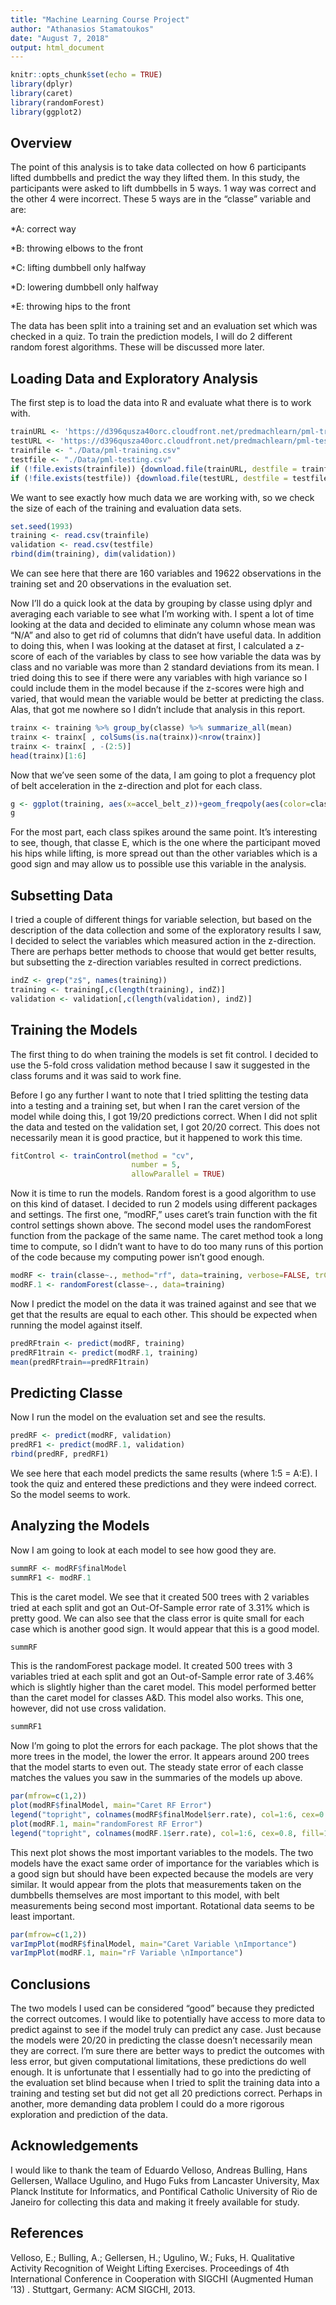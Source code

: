 ```yaml
---
title: "Machine Learning Course Project"
author: "Athanasios Stamatoukos"
date: "August 7, 2018"
output: html_document
---
```


```r
knitr::opts_chunk$set(echo = TRUE)
library(dplyr)
library(caret)
library(randomForest)
library(ggplot2)
```

## Overview

The point of this analysis is to take data collected on how 6 participants lifted dumbbells and predict the way they lifted them. In this study, the participants were asked to lift dumbbells in 5 ways. 1 way was correct and the other 4 were incorrect. These 5 ways are in the "classe" variable and are:

*A: correct way

*B: throwing elbows to the front

*C: lifting dumbbell only halfway

*D: lowering dumbbell only halfway

*E: throwing hips to the front

The data has been split into a training set and an evaluation set which was checked in a quiz.  To train the prediction models, I will do 2 different random forest algorithms. These will be discussed more later.

## Loading Data and Exploratory Analysis

The first step is to load the data into R and evaluate what there is to work with.

```r
trainURL <- 'https://d396qusza40orc.cloudfront.net/predmachlearn/pml-training.csv'
testURL <- 'https://d396qusza40orc.cloudfront.net/predmachlearn/pml-testing.csv'
trainfile <- "./Data/pml-training.csv"
testfile <- "./Data/pml-testing.csv"
if (!file.exists(trainfile)) {download.file(trainURL, destfile = trainfile)}
if (!file.exists(testfile)) {download.file(testURL, destfile = testfile)}
```

We want to see exactly how much data we are working with, so we check the size of each of the training and evaluation data sets.

```r
set.seed(1993)
training <- read.csv(trainfile)
validation <- read.csv(testfile)
rbind(dim(training), dim(validation))
```

We can see here that there are 160 variables and 19622 observations in the training set and 20 observations in the evaluation set.

Now I'll do a quick look at the data by grouping by classe using dplyr and averaging each variable to see what I'm working with. I spent a lot of time looking at the data and decided to eliminate any column whose mean was "N/A" and also to get rid of columns that didn't have useful data. In addition to doing this, when I was looking at the dataset at first, I calculated a z-score of each of the variables by class to see how variable the data was by class and no variable was more than 2 standard deviations from its mean. I tried doing this to see if there were any variables with high variance so I could include them in the model because if the z-scores were high and varied, that would mean the variable would be better at predicting the class. Alas, that got me nowhere so I didn't include that analysis in this report.

```r
trainx <- training %>% group_by(classe) %>% summarize_all(mean)
trainx <- trainx[ , colSums(is.na(trainx))<nrow(trainx)]
trainx <- trainx[ , -(2:5)]
head(trainx)[1:6]
```

Now that we've seen some of the data, I am going to plot a frequency plot of  belt acceleration in the z-direction and plot for each class.

```r
g <- ggplot(training, aes(x=accel_belt_z))+geom_freqpoly(aes(color=classe))
g
```

For the most part, each class spikes around the same point. It's interesting to see, though, that classe E, which is the one where the participant moved his hips while lifting, is more spread out than the other variables which is a good sign and may allow us to possible use this variable in the analysis.

## Subsetting Data

I tried a couple of different things for variable selection, but based on the description of the data collection and some of the exploratory results I saw, I decided to select the variables which measured action in the z-direction. There are perhaps better methods to choose that would get better results, but subsetting the z-direction variables resulted in correct predictions.

```r
indZ <- grep("z$", names(training))
training <- training[,c(length(training), indZ)]
validation <- validation[,c(length(validation), indZ)]
```

## Training the Models

The first thing to do when training the models is set fit control. I decided to use the 5-fold cross validation method because I saw it suggested in the class forums and it was said to work fine.

Before I go any further I want to note that I tried splitting the testing data into a testing and a training set, but when I ran the caret version of the model while doing this, I got 19/20 predictions correct. When I did not split the data and tested on the validation set, I got 20/20 correct. This does not necessarily mean it is good practice, but it happened to work this time.

```r
fitControl <- trainControl(method = "cv",
                           number = 5,
                           allowParallel = TRUE)
```

Now it is time to run the models. Random forest is a good algorithm to use on this kind of dataset. I decided to run 2 models using different packages and settings. The first one, "modRF," uses caret's train function with the fit control settings shown above. The second model uses the randomForest function from the package of the same name. The caret method took a long time to compute, so I didn't want to have to do too many runs of this portion of the code because my computing power isn't good enough.

```r
modRF <- train(classe~., method="rf", data=training, verbose=FALSE, trControl=fitControl)
modRF.1 <- randomForest(classe~., data=training)
```

Now I predict the model on the data it was trained against and see that we get that the results are equal to each other. This should be expected when running the model against itself.

```r
predRFtrain <- predict(modRF, training)
predRF1train <- predict(modRF.1, training)
mean(predRFtrain==predRF1train)
```

## Predicting Classe

Now I run the model on the evaluation set and see the results. 
```r
predRF <- predict(modRF, validation)
predRF1 <- predict(modRF.1, validation)
rbind(predRF, predRF1)
```

We see here that each model predicts the same results (where 1:5 = A:E). I took the quiz and entered these predictions and they were indeed correct. So the model seems to work.

## Analyzing the Models

Now I am going to look at each model to see how good they are.

```r
summRF <- modRF$finalModel
summRF1 <- modRF.1
```

This is the caret model. We see that it created 500 trees with 2 variables tried at each split and got an Out-Of-Sample error rate of 3.31% which is pretty good. We can also see that the class error is quite small for each case which is another good sign. It would appear that this is a good model.

```r
summRF
```

This is the randomForest package model. It created 500 trees with 3 variables tried at each split and got an Out-of-Sample error rate of 3.46% which is slightly higher than the caret model. This model performed better than the caret model for classes A&D. This model also works. This one, however, did not use cross validation.

```r
summRF1
```

Now I'm going to plot the errors for each package. The plot shows that the more trees in the model, the lower the error. It appears around 200 trees that the model starts to even out. The steady state error of each classe matches the values you saw in the summaries of the models up above.

```r
par(mfrow=c(1,2))
plot(modRF$finalModel, main="Caret RF Error")
legend("topright", colnames(modRF$finalModel$err.rate), col=1:6, cex=0.8, fill=1:6)
plot(modRF.1, main="randomForest RF Error")
legend("topright", colnames(modRF.1$err.rate), col=1:6, cex=0.8, fill=1:6)
```

This next plot shows the most important variables to the models. The two models have the exact same order of importance for the variables which is a good sign but should have been expected because the models are very similar. It would appear from the plots that measurements taken on the dumbbells themselves are most important to this model, with belt measurements being second most important. Rotational data seems to be least important.

```r
par(mfrow=c(1,2))
varImpPlot(modRF$finalModel, main="Caret Variable \nImportance")
varImpPlot(modRF.1, main="rF Variable \nImportance")
```

## Conclusions

The two models I used can be considered "good" because they predicted the correct outcomes. I would like to potentially have access to more data to predict against to see if the model truly can predict any case.  Just because the models were 20/20 in predicting the classe doesn't necessarily mean they are correct. I'm sure there are better ways to predict the outcomes with less error, but given computational limitations, these predictions do well enough. It is unfortunate that I essentially had to go into the predicting of the evaluation set blind because when I tried to split the training data into a training and testing set but did not get all 20 predictions correct. Perhaps in another, more demanding data problem I could do a more rigorous exploration and prediction of the data.

## Acknowledgements

I would like to thank the team of Eduardo Velloso, Andreas Bulling, Hans Gellersen, Wallace Ugulino, and Hugo Fuks from Lancaster University, Max Planck Institute for Informatics, and Pontifical Catholic University of Rio de Janeiro for collecting this data and making it freely available for study.

## References

Velloso, E.; Bulling, A.; Gellersen, H.; Ugulino, W.; Fuks, H. Qualitative Activity Recognition of Weight Lifting Exercises. Proceedings of 4th International Conference in Cooperation with SIGCHI (Augmented Human '13) . Stuttgart, Germany: ACM SIGCHI, 2013.